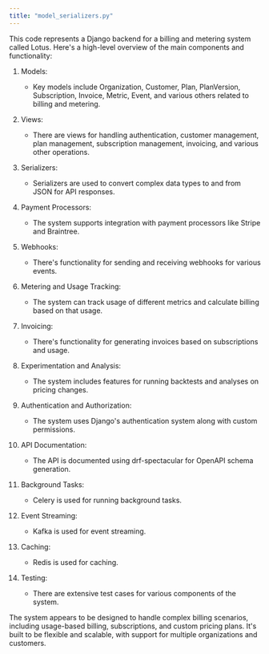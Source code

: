 ```yaml
---
title: "model_serializers.py"
---
```


This code represents a Django backend for a billing and metering system called Lotus. Here's a high-level overview of the main components and functionality:

1. Models:
   - Key models include Organization, Customer, Plan, PlanVersion, Subscription, Invoice, Metric, Event, and various others related to billing and metering.

2. Views:
   - There are views for handling authentication, customer management, plan management, subscription management, invoicing, and various other operations.

3. Serializers:
   - Serializers are used to convert complex data types to and from JSON for API responses.

4. Payment Processors:
   - The system supports integration with payment processors like Stripe and Braintree.

5. Webhooks:
   - There's functionality for sending and receiving webhooks for various events.

6. Metering and Usage Tracking:
   - The system can track usage of different metrics and calculate billing based on that usage.

7. Invoicing:
   - There's functionality for generating invoices based on subscriptions and usage.

8. Experimentation and Analysis:
   - The system includes features for running backtests and analyses on pricing changes.

9. Authentication and Authorization:
   - The system uses Django's authentication system along with custom permissions.

10. API Documentation:
    - The API is documented using drf-spectacular for OpenAPI schema generation.

11. Background Tasks:
    - Celery is used for running background tasks.

12. Event Streaming:
    - Kafka is used for event streaming.

13. Caching:
    - Redis is used for caching.

14. Testing:
    - There are extensive test cases for various components of the system.

The system appears to be designed to handle complex billing scenarios, including usage-based billing, subscriptions, and custom pricing plans. It's built to be flexible and scalable, with support for multiple organizations and customers.